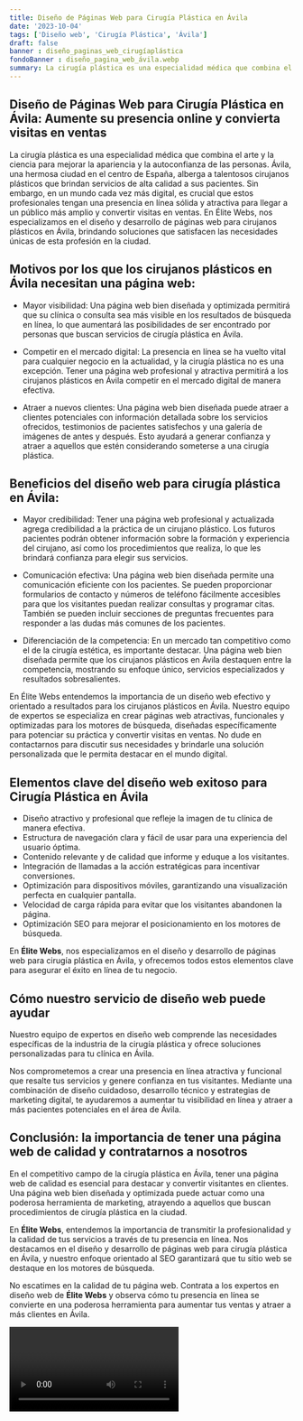 ```yaml
---
title: Diseño de Páginas Web para Cirugía Plástica en Ávila
date: '2023-10-04'
tags: ['Diseño web', 'Cirugía Plástica', 'Ávila']
draft: false
banner : diseño_paginas_web_cirugíaplástica
fondoBanner : diseño_pagina_web_ávila.webp
summary: La cirugía plástica es una especialidad médica que combina el arte y la ciencia para mejorar la apariencia y la autoconfianza de las personas. Ávila, una hermosa ciudad en el centro de España, alberga a talentosos cirujanos plásticos que brindan servicios de alta calidad a sus pacientes. Sin embargo, en un mundo cada vez más digital, es crucial que estos profesionales tengan una presencia en línea sólida y atractiva para llegar a un público más amplio y convertir visitas en ventas. En Élite Webs, nos especializamos en el diseño y desarrollo de páginas web para cirujanos plásticos en Ávila, brindando soluciones que satisfacen las necesidades únicas de esta profesión en la ciudad.
---
```


## Diseño de Páginas Web para Cirugía Plástica en Ávila: Aumente su presencia online y convierta visitas en ventas

La cirugía plástica es una especialidad médica que combina el arte y la ciencia para mejorar la apariencia y la autoconfianza de las personas. Ávila, una hermosa ciudad en el centro de España, alberga a talentosos cirujanos plásticos que brindan servicios de alta calidad a sus pacientes. Sin embargo, en un mundo cada vez más digital, es crucial que estos profesionales tengan una presencia en línea sólida y atractiva para llegar a un público más amplio y convertir visitas en ventas. En Élite Webs, nos especializamos en el diseño y desarrollo de páginas web para cirujanos plásticos en Ávila, brindando soluciones que satisfacen las necesidades únicas de esta profesión en la ciudad.

## Motivos por los que los cirujanos plásticos en Ávila necesitan una página web:

- Mayor visibilidad: Una página web bien diseñada y optimizada permitirá que su clínica o consulta sea más visible en los resultados de búsqueda en línea, lo que aumentará las posibilidades de ser encontrado por personas que buscan servicios de cirugía plástica en Ávila.

- Competir en el mercado digital: La presencia en línea se ha vuelto vital para cualquier negocio en la actualidad, y la cirugía plástica no es una excepción. Tener una página web profesional y atractiva permitirá a los cirujanos plásticos en Ávila competir en el mercado digital de manera efectiva.

- Atraer a nuevos clientes: Una página web bien diseñada puede atraer a clientes potenciales con información detallada sobre los servicios ofrecidos, testimonios de pacientes satisfechos y una galería de imágenes de antes y después. Esto ayudará a generar confianza y atraer a aquellos que estén considerando someterse a una cirugía plástica.

## Beneficios del diseño web para cirugía plástica en Ávila:

- Mayor credibilidad: Tener una página web profesional y actualizada agrega credibilidad a la práctica de un cirujano plástico. Los futuros pacientes podrán obtener información sobre la formación y experiencia del cirujano, así como los procedimientos que realiza, lo que les brindará confianza para elegir sus servicios.

- Comunicación efectiva: Una página web bien diseñada permite una comunicación eficiente con los pacientes. Se pueden proporcionar formularios de contacto y números de teléfono fácilmente accesibles para que los visitantes puedan realizar consultas y programar citas. También se pueden incluir secciones de preguntas frecuentes para responder a las dudas más comunes de los pacientes.

- Diferenciación de la competencia: En un mercado tan competitivo como el de la cirugía estética, es importante destacar. Una página web bien diseñada permite que los cirujanos plásticos en Ávila destaquen entre la competencia, mostrando su enfoque único, servicios especializados y resultados sobresalientes.

En Élite Webs entendemos la importancia de un diseño web efectivo y orientado a resultados para los cirujanos plásticos en Ávila. Nuestro equipo de expertos se especializa en crear páginas web atractivas, funcionales y optimizadas para los motores de búsqueda, diseñadas específicamente para potenciar su práctica y convertir visitas en ventas. No dude en contactarnos para discutir sus necesidades y brindarle una solución personalizada que le permita destacar en el mundo digital.

<GifSeo />

<Cta />

## **Elementos clave del diseño web exitoso para Cirugía Plástica en Ávila**

- Diseño atractivo y profesional que refleje la imagen de tu clínica de manera efectiva.
- Estructura de navegación clara y fácil de usar para una experiencia del usuario óptima.
- Contenido relevante y de calidad que informe y eduque a los visitantes.
- Integración de llamadas a la acción estratégicas para incentivar conversiones.
- Optimización para dispositivos móviles, garantizando una visualización perfecta en cualquier pantalla.
- Velocidad de carga rápida para evitar que los visitantes abandonen la página.
- Optimización SEO para mejorar el posicionamiento en los motores de búsqueda.

En **Élite Webs**, nos especializamos en el diseño y desarrollo de páginas web para cirugía plástica en Ávila, y ofrecemos todos estos elementos clave para asegurar el éxito en línea de tu negocio.

## **Cómo nuestro servicio de diseño web puede ayudar**

Nuestro equipo de expertos en diseño web comprende las necesidades específicas de la industria de la cirugía plástica y ofrece soluciones personalizadas para tu clínica en Ávila. 

Nos comprometemos a crear una presencia en línea atractiva y funcional que resalte tus servicios y genere confianza en tus visitantes. Mediante una combinación de diseño cuidadoso, desarrollo técnico y estrategias de marketing digital, te ayudaremos a aumentar tu visibilidad en línea y atraer a más pacientes potenciales en el área de Ávila.

## **Conclusión: la importancia de tener una página web de calidad y contratarnos a nosotros**

En el competitivo campo de la cirugía plástica en Ávila, tener una página web de calidad es esencial para destacar y convertir visitantes en clientes. Una página web bien diseñada y optimizada puede actuar como una poderosa herramienta de marketing, atrayendo a aquellos que buscan procedimientos de cirugía plástica en la ciudad.

En **Élite Webs**, entendemos la importancia de transmitir la profesionalidad y la calidad de tus servicios a través de tu presencia en línea. Nos destacamos en el diseño y desarrollo de páginas web para cirugía plástica en Ávila, y nuestro enfoque orientado al SEO garantizará que tu sitio web se destaque en los motores de búsqueda.

No escatimes en la calidad de tu página web. Contrata a los expertos en diseño web de **Élite Webs** y observa cómo tu presencia en línea se convierte en una poderosa herramienta para aumentar tus ventas y atraer a más clientes en Ávila.

<Video />

<CtaBot job='Cirugía Plástica' city='Ávila'/>

<Gmaps query='Ávila+españa+maps' />